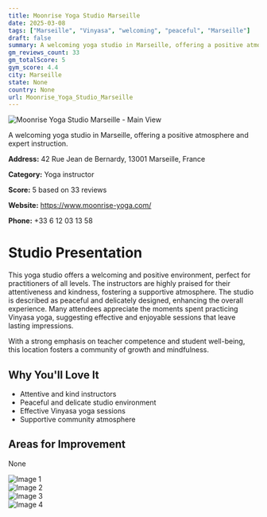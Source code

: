 ```yaml
---
title: Moonrise Yoga Studio Marseille
date: 2025-03-08
tags: ["Marseille", "Vinyasa", "welcoming", "peaceful", "Marseille"]  
draft: false
summary: A welcoming yoga studio in Marseille, offering a positive atmosphere and expert instruction.
gm_reviews_count: 33
gm_totalScore: 5
gym_score: 4.4
city: Marseille
state: None
country: None
url: Moonrise_Yoga_Studio_Marseille
---
```


<div className="aspect-[16/9] relative my-8">
  <img 
    src="https://lh5.googleusercontent.com/p/AF1QipOmiRxNZfE-vBql7rQrFbtyCzzxnZySJdQ7N_Pe=w1920-h1080-k-no"
    alt="Moonrise Yoga Studio Marseille - Main View"
    className="object-cover absolute inset-0 w-full h-full rounded-lg"
  />
</div>

A welcoming yoga studio in Marseille, offering a positive atmosphere and expert instruction.

**Address:** 42 Rue Jean de Bernardy, 13001 Marseille, France

**Category:** Yoga instructor

**Score:** 5 based on 33 reviews

**Website:** https://www.moonrise-yoga.com/

**Phone:** +33 6 12 03 13 58

# Studio Presentation

This yoga studio offers a welcoming and positive environment, perfect for practitioners of all levels. The instructors are highly praised for their attentiveness and kindness, fostering a supportive atmosphere. The studio is described as peaceful and delicately designed, enhancing the overall experience. Many attendees appreciate the moments spent practicing Vinyasa yoga, suggesting effective and enjoyable sessions that leave lasting impressions.

With a strong emphasis on teacher competence and student well-being, this location fosters a community of growth and mindfulness.

## Why You'll Love It

- Attentive and kind instructors
- Peaceful and delicate studio environment
- Effective Vinyasa yoga sessions
- Supportive community atmosphere

## Areas for Improvement

None

<div className="grid grid-cols-1 xl:grid-cols-2 gap-4 my-8">
<div className="aspect-[4/3] relative"><img src="https://lh5.googleusercontent.com/p/AF1QipPEBozYiaU_Ypzm5Drg1StjbrCwFfOGXxYjNy2l=w1920-h1080-k-no" alt="Image 1" className="object-cover absolute inset-0 w-full h-full rounded-lg" /></div>
<div className="aspect-[4/3] relative"><img src="https://lh5.googleusercontent.com/p/AF1QipNA0j6HlDCLh535WayIlxXJoQnrxYgVXkO6XCVU=w1920-h1080-k-no" alt="Image 2" className="object-cover absolute inset-0 w-full h-full rounded-lg" /></div>
<div className="aspect-[4/3] relative"><img src="https://lh5.googleusercontent.com/p/AF1QipMfP3ldSZ2nxm4tPmrouhCskYK9FsMiEOKTCxFA=w1920-h1080-k-no" alt="Image 3" className="object-cover absolute inset-0 w-full h-full rounded-lg" /></div>
<div className="aspect-[4/3] relative"><img src="https://lh5.googleusercontent.com/p/AF1QipMXL4SeyUeYDS4bUy1FiJ9KSAXw4z8ZUspYBdRA=w1920-h1080-k-no" alt="Image 4" className="object-cover absolute inset-0 w-full h-full rounded-lg" /></div>
</div>